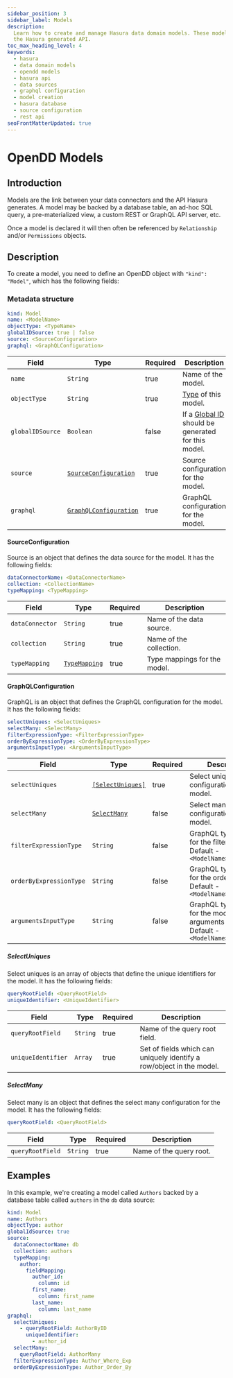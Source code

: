 ```yaml
---
sidebar_position: 3
sidebar_label: Models
description:
  Learn how to create and manage Hasura data domain models. These models are crucial links between your data sources and
  the Hasura generated API.
toc_max_heading_level: 4
keywords:
  - hasura
  - data domain models
  - opendd models
  - hasura api
  - data sources
  - graphql configuration
  - model creation
  - hasura database
  - source configuration
  - rest api
seoFrontMatterUpdated: true
---
```


# OpenDD Models

## Introduction

Models are the link between your data connectors and the API Hasura generates. A model may be backed by a database
table, an ad-hoc SQL query, a pre-materialized view, a custom REST or GraphQL API server, etc.

Once a model is declared it will then often be referenced by `Relationship` and/or `Permissions` objects.

## Description

To create a model, you need to define an OpenDD object with `"kind": "Model"`, which has the following fields:

### Metadata structure

```yaml
kind: Model
name: <ModelName>
objectType: <TypeName>
globalIDSource: true | false
source: <SourceConfiguration>
graphql: <GraphQLConfiguration>
```

| Field            | Type                                                               | Required | Description                                                           |
| ---------------- | ------------------------------------------------------------------ | -------- | --------------------------------------------------------------------- |
| `name`           | `String`                                                           | true     | Name of the model.                                                    |
| `objectType`     | `String`                                                           | true     | [Type](/data-domain-modeling/types.mdx) of this model.                |
| `globalIDSource` | `Boolean`                                                          | false    | If a [Global ID](./global-id.mdx) should be generated for this model. |
| `source`         | [`SourceConfiguration`](/data-domain-modeling/models.mdx/#source)  | true     | Source configuration for the model.                                   |
| `graphql`        | [`GraphQLConfiguration`](data-domain-modeling/models.mdx/#graphql) | true     | GraphQL configuration for the model.                                  |

#### SourceConfiguration

Source is an object that defines the data source for the model. It has the following fields:

```yaml
dataConnectorName: <DataConnectorName>
collection: <CollectionName>
typeMapping: <TypeMapping>
```

| Field           | Type                                             | Required | Description                  |
| --------------- | ------------------------------------------------ | -------- | ---------------------------- |
| `dataConnector` | `String`                                         | true     | Name of the data source.     |
| `collection`    | `String`                                         | true     | Name of the collection.      |
| `typeMapping`   | [`TypeMapping`](./common-syntax.mdx#typemapping) | true     | Type mappings for the model. |

#### GraphQLConfiguration

GraphQL is an object that defines the GraphQL configuration for the model. It has the following fields:

```yaml
selectUniques: <SelectUniques>
selectMany: <SelectMany>
filterExpressionType: <FilterExpressionType>
orderByExpressionType: <OrderByExpressionType>
argumentsInputType: <ArgumentsInputType>
```

| Field                   | Type                                | Required | Description                                                                        |
| ----------------------- | ----------------------------------- | -------- | ---------------------------------------------------------------------------------- |
| `selectUniques`         | [`[SelectUniques]`](#selectuniques) | true     | Select uniques configuration for the model.                                        |
| `selectMany`            | [`SelectMany`](#selectmany)         | false    | Select many configuration for the model.                                           |
| `filterExpressionType`  | `String`                            | false    | GraphQL type name for the filter input. Default - `<ModelName>_bool_exp`           |
| `orderByExpressionType` | `String`                            | false    | GraphQL type name for the order by input. Default - `<ModelName>_order_by`         |
| `argumentsInputType`    | `String`                            | false    | GraphQL type name for the model arguments input. Default - `<ModelName>_arguments` |

##### SelectUniques

Select uniques is an array of objects that define the unique identifiers for the model. It has the following fields:

```yaml
queryRootField: <QueryRootField>
uniqueIdentifier: <UniqueIdentifier>
```

| Field              | Type     | Required | Description                                                          |
| ------------------ | -------- | -------- | -------------------------------------------------------------------- |
| `queryRootField`   | `String` | true     | Name of the query root field.                                        |
| `uniqueIdentifier` | `Array`  | true     | Set of fields which can uniquely identify a row/object in the model. |

##### SelectMany

Select many is an object that defines the select many configuration for the model. It has the following fields:

```yaml
queryRootField: <QueryRootField>
```

| Field            | Type     | Required | Description             |
| ---------------- | -------- | -------- | ----------------------- |
| `queryRootField` | `String` | true     | Name of the query root. |

## Examples

In this example, we're creating a model called `Authors` backed by a database table called `authors` in the `db` data
source:

```yaml
kind: Model
name: Authors
objectType: author
globalIdSource: true
source:
  dataConnectorName: db
  collection: authors
  typeMapping:
    author:
      fieldMapping:
        author_id:
          column: id
        first_name:
          column: first_name
        last_name:
          column: last_name
graphql:
  selectUniques:
    - queryRootField: AuthorByID
      uniqueIdentifier:
        - author_id
  selectMany:
    queryRootField: AuthorMany
  filterExpressionType: Author_Where_Exp
  orderByExpressionType: Author_Order_By
```
